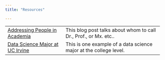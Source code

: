 ```yaml
---
title: "Resources"

---
```


<table class="table table-condensed table-striped text-left">


  <tr>
    <td><a href="https://www.datapedagogy.com/posts/2020-07-28-address-people-academia/" target="_blank">Addressing People in Academia</a></td>
    <td>This blog post talks about whom to call Dr., Prof., or Mx. etc..</td>
  </tr>
		  
<tr>
  <td><a href="http://catalogue.uci.edu/donaldbrenschoolofinformationandcomputersciences/departmentofstatistics/datascience_bs/" target="_blank">Data Science Major at UC Irvine</a></td>
  <td>This is one example of a data science major at the college level. </td>
  
 </tr>

</table>
